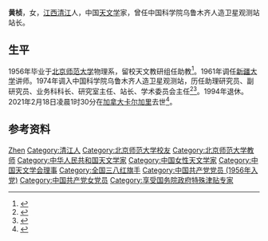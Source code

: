 {{Infobox person
| 姓名     = 黄桢
| 图像     = 
| 性别     = 女
| 出生日期 = 1934年3月2日
| 出生地点 = [[江西省|江西省]][[清江县|清江县]]
| 逝世日期 = {{Death date and age|2021|2|18|1934|3|2}}
| 逝世地点 = [[加拿大|加拿大]][[卡尔加里|卡尔加里]]
| 职业     = 天文学家
| 母校     = [[北京师范大学|北京师范大学]]
| 政党     = [[中国共产党|中国共产党]]
| 知名原因 = 
| 知名作品 = 
}}
'''黄桢'''{{BD|1934年|3月2日|2021年|2月18日|catIdx=Huang}}，女，[[江西省|江西]][[清江县|清江]]人，中国[[天文学|天文学]]家，曾任中国科学院乌鲁木齐人造卫星观测站站长。

==生平==
1956年毕业于[[北京师范大学|北京师范大学]]物理系，留校天文教研组任助教<ref>{{cite web |title=退休老师名单 |url=https://astro.bnu.edu.cn/zw/szdw/txjs/index.html |publisher=北京师范大学天文系 |accessdate=2021-03-06 |archive-date=2021-09-26 |archive-url=https://web.archive.org/web/20210926130819/https://astro.bnu.edu.cn/zw/szdw/txjs/index.html |dead-url=no }}</ref>。1961年调任[[新疆大学|新疆大学]]讲师。1974年调入中国科学院乌鲁木齐人造卫星观测站，历任助理研究员、副研究员、业务科科长、研究室主任、站长、学术委员会主任<ref>{{cite book |editor=徐震同等 |title=新疆通志·侨务志 |date=1994 |publisher=[[新疆人民出版社|新疆人民出版社]] |isbn=9787228031320}}</ref><ref>{{cite book |editor=薛维维 |title=中国妇女名人录 |date=1988 |publisher=[[陕西人民出版社|陕西人民出版社]] |isbn=9787224003260}}</ref>。1994年退休。2021年2月18日凌晨1时30分在[[加拿大|加拿大]][[卡尔加里|卡尔加里]]去世<ref>{{cite web |title=讣告:新疆天文台退休干部黄桢同志逝世 |url=http://xao.ac.cn/xwzx/tzgg/202103/t20210302_5967745.html |publisher=[[中国科学院新疆天文台|中国科学院新疆天文台]] |archiveurl=https://archive.vn/KMAfW |archivedate=2021-03-06 |date=2021-03-02}}</ref>。 

== 参考资料 ==
{{reflist}}

{{Navboxes
| title  = 黄桢在[[中国天文学会|中国天文学会]]的职务
| list1  =
{{中国天文学会第三届理事会}}
{{中国天文学会第四届理事会}}
{{中国天文学会第五届理事会}}
}}

{{Authority control}}
{{DEFAULTSORT:Huang}}
[[Category:黄姓|Zhen]]
[[Category:清江人|Category:清江人]]
[[Category:北京师范大学校友|Category:北京师范大学校友]]
[[Category:北京师范大学教师|Category:北京师范大学教师]]
[[Category:中华人民共和国天文学家|Category:中华人民共和国天文学家]]
[[Category:中国女性天文学家|Category:中国女性天文学家]]
[[Category:中国天文学会理事|Category:中国天文学会理事]]
[[Category:全国三八红旗手|Category:全国三八红旗手]]
[[Category:中国共产党党员_(1956年入党)|Category:中国共产党党员 (1956年入党)]]
[[Category:中国共产党女党员|Category:中国共产党女党员]]
[[Category:享受国务院政府特殊津贴专家|Category:享受国务院政府特殊津贴专家]]